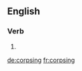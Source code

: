 
==English==

===Verb===
{{head|en}}

# {{present participle of|corpse}}

[[de:corpsing]]
[[fr:corpsing]]